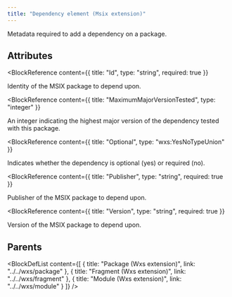 ```yaml
---
title: "Dependency element (Msix extension)"
---
```



Metadata required to add a dependency on a package.


## Attributes

<BlockWrapper>

  <BlockReference
    content={{
      title: "Id",
      type: "string",
      required: true
    }}
  >
  Identity of the MSIX package to depend upon.
  </BlockReference>

  <BlockReference
    content={{
      title: "MaximumMajorVersionTested",
      type: "integer"
    }}
  >
  An integer indicating the highest major version of the dependency tested with this package.
  </BlockReference>

  <BlockReference
    content={{
      title: "Optional",
      type: "wxs:YesNoTypeUnion"
    }}
  >
  Indicates whether the dependency is optional (yes) or required (no).
  </BlockReference>

  <BlockReference
    content={{
      title: "Publisher",
      type: "string",
      required: true
    }}
  >
  Publisher of the MSIX package to depend upon.
  </BlockReference>

  <BlockReference
    content={{
      title: "Version",
      type: "string",
      required: true
    }}
  >
  Version of the MSIX package to depend upon.
  </BlockReference>

</BlockWrapper>


## Parents

<BlockDefList content={[
    {
      title: "Package (Wxs extension)",
      link: "../../wxs/package"
    },
    {
      title: "Fragment (Wxs extension)",
      link: "../../wxs/fragment"
    },
    {
      title: "Module (Wxs extension)",
      link: "../../wxs/module"
    }
  ]}
/>